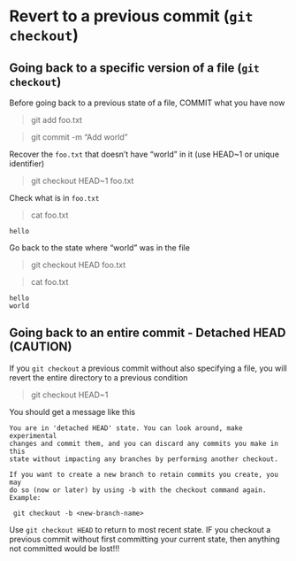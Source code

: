 # Revert to a previous commit (`git checkout`)
## Going back to a specific version of a file (`git checkout`)

Before going back to a previous state of a file, COMMIT what you have now

> git add foo.txt

> git commit -m "Add world"


Recover the `foo.txt` that doesn't have "world" in it (use HEAD~1 or unique identifier)

> git checkout HEAD~1 foo.txt

Check what is in `foo.txt`

> cat foo.txt

```
hello
```

Go back to the state where "world" was in the file

> git checkout HEAD foo.txt

> cat foo.txt

```
hello
world
```

## Going back to an entire commit - Detached HEAD (CAUTION)

If you `git checkout` a previous commit without also specifying a file, you will revert the entire directory to a previous condition

> git checkout HEAD~1 

You should get a message like this
```
You are in 'detached HEAD' state. You can look around, make experimental
changes and commit them, and you can discard any commits you make in this
state without impacting any branches by performing another checkout.

If you want to create a new branch to retain commits you create, you may
do so (now or later) by using -b with the checkout command again. Example:

 git checkout -b <new-branch-name>
```

Use `git checkout HEAD` to return to most recent state. IF you checkout a previous commit without first committing your current state, then anything not committed would be lost!!!

